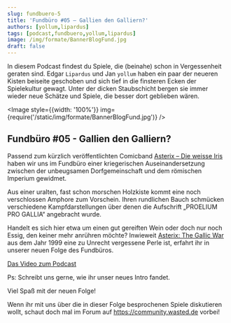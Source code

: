 ```yaml
---
slug: fundbuero-5
title: 'Fundbüro #05 – Gallien den Galliern?'
authors: [yollum,lipardus]
tags: [podcast,fundbuero,yollum,lipardus]
image: /img/formate/BannerBlogFund.jpg
draft: false
---
```





In diesem Podcast findest du Spiele, die (beinahe) schon in Vergessenheit geraten sind.
Edgar `Lipardus` und Jan `yollum` haben ein paar der neueren Kisten beiseite geschoben und sich tief in die finsteren Ecken der Spielekultur gewagt.
Unter der dicken Staubschicht bergen sie immer wieder neue Schätze und Spiele, die besser dort geblieben wären.

<Image style={{width: '100%'}} img={require('/static/img/formate/BannerBlogFund.jpg')} />

<!--truncate-->

## Fundbüro #05 - Gallien den Galliern?

Passend zum kürzlich veröffentlichten Comicband [Asterix – Die weisse Iris](https://asterix.com/de/die-buecher/die-klassischen-abenteuer/die-weisse-iris/) haben wir uns im Fundbüro einer kriegerischen Auseinandersetzung zwischen der unbeugsamen Dorfgemeinschaft und dem römischen Imperium gewidmet.

Aus einer uralten, fast schon morschen Holzkiste kommt eine noch verschlossen Amphore zum Vorschein. Ihren rundlichen Bauch schmücken verschiedene Kampfdarstellungen über denen die Aufschrift „PROELIUM PRO GALLIA“ angebracht wurde.

Handelt es sich hier etwa um einen gut gereiften Wein oder doch nur noch Essig, den keiner mehr anrühren möchte? Inwieweit [Asterix: The Gallic War](https://www.mobygames.com/game/22449/asterix-the-gallic-war/) aus dem Jahr 1999 eine zu Unrecht vergessene Perle ist, erfahrt ihr in unserer neuen Folge des Fundbüros.


[Das Video zum Podcast](https://youtu.be/edvyBFkCQ8E)


Ps: Schreibt uns gerne, wie ihr unser neues Intro fandet.

Viel Spaß mit der neuen Folge!

Wenn ihr mit uns über die in dieser Folge besprochenen Spiele diskutieren wollt, schaut doch mal im Forum auf https://community.wasted.de vorbei!

<ReactPlayer
    width="100%"
    height="50px"
    controls
    url='https://m10z.picnotes.de/Fundbuero/Fundbuero_005_Gallien_im_Krieg.mp3'
/>
